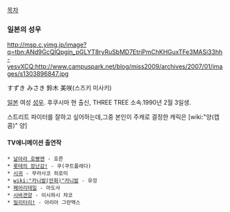 [[목차]]
=== 일본의 성우 === 
http://msp.c.yimg.jp/image?q=tbn:ANd9GcQlQpgin_pGLYT8ryRuSbMD7EtriPmChKHGuxTFe3MASi33hh-yesvXCQ:http://www.campuspark.net/blog/miss2009/archives/2007/01/images/s1303896847.jpg

すずき みさき 鈴木 美咲(스즈키 미사키)

[[일본]] 여성 [[성우]]. 후쿠시마 현 출신, THREE TREE  소속.1990년 2월 3일생.

스트리트 파이터를 잘하고 싶어하는데,그중 본인이 주캐로 결정한 캐릭은 [wiki:"양(캡콤)" 양]

==== TV애니메이션 출연작 ====
 * [[날아라 호빵맨]] - 호른
 * [[롯테의 장난감!]] - 쿠(쿠트플레다)
 * [[시귀]] - 무라사코 히로미
 * [[wiki:"카니발(만화)"카니발]] - 유낑
 * [[페어리테일]] - 마도사
 * [[시바견양]] - 이시하시 챠코
 * [[밀리터리!]] - 아리아 그란맥스

